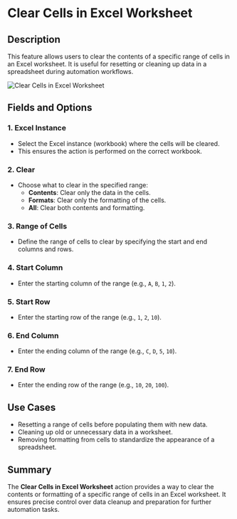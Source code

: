 # Clear Cells in Excel Worksheet  

## Description  

This feature allows users to clear the contents of a specific range of cells in an Excel worksheet. It is useful for resetting or cleaning up data in a spreadsheet during automation workflows.  

![Clear Cells in Excel Worksheet](../assets/excel/clear-cells-in-excel-worksheet.png)  

## Fields and Options  

### 1. **Excel Instance**

- Select the Excel instance (workbook) where the cells will be cleared.  
- This ensures the action is performed on the correct workbook.  

### 2. **Clear** 

- Choose what to clear in the specified range:  
  - **Contents**: Clear only the data in the cells.  
  - **Formats**: Clear only the formatting of the cells.  
  - **All**: Clear both contents and formatting.  

### 3. **Range of Cells**

- Define the range of cells to clear by specifying the start and end columns and rows.  

### 4. **Start Column**

- Enter the starting column of the range (e.g., `A`, `B`, `1`, `2`).  

### 5. **Start Row**

- Enter the starting row of the range (e.g., `1`, `2`, `10`).  

### 6. **End Column**

- Enter the ending column of the range (e.g., `C`, `D`, `5`, `10`).  

### 7. **End Row**

- Enter the ending row of the range (e.g., `10`, `20`, `100`).  

## Use Cases  

- Resetting a range of cells before populating them with new data.  
- Cleaning up old or unnecessary data in a worksheet.  
- Removing formatting from cells to standardize the appearance of a spreadsheet.  

## Summary  

The **Clear Cells in Excel Worksheet** action provides a way to clear the contents or formatting of a specific range of cells in an Excel worksheet. It ensures precise control over data cleanup and preparation for further automation tasks.  